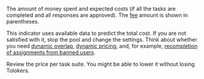 The amount of money spent and expected costs (if all the tasks are completed and all responses are approved). The [fee](/docs/glossary#fee) amount is shown in parentheses.

<Cut title="Recommendations">

This indicator uses available data to predict the total cost. If you are not satisfied with it, stop the pool and change the settings. Think about whether you need [dynamic overlap](/docs/guide/dynamic-overlap), [dynamic pricing](/docs/guide/dynamic-pricing), and, for example, [recompletion of assignments from banned users](/docs/guide/restore-task-overlap).

Review the price per task suite. You might be able to lower it without losing Tolokers.

</Cut>
